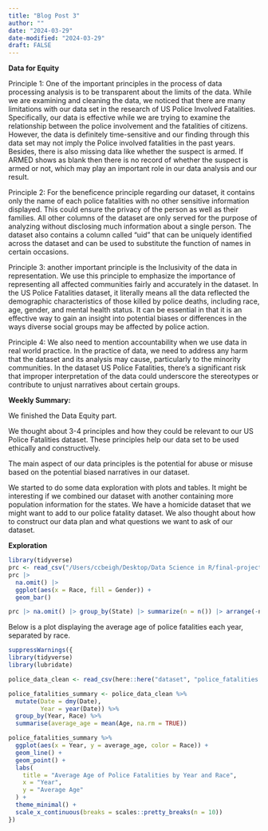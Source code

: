 ```yaml
---
title: "Blog Post 3"
author: ""
date: "2024-03-29"
date-modified: "2024-03-29"
draft: FALSE
---
```

**Data for Equity**

Principle 1: One of the important principles in the process of data processing analysis is to be transparent about the limits of the data. While we are examining and cleaning the data, we noticed that there are many limitations with our data set in the research of US Police Involved Fatalities. Specifically, our data is effective while we are trying to examine the relationship between the police involvement and the fatalities of citizens. However, the data is definitely time-sensitive and our finding through this data set may not imply the Police involved fatalities in the past years. Besides, there is also missing data like whether the suspect is armed. If ARMED shows as blank then there is no record of whether the suspect is armed or not, which may play an important role in our data analysis and our result.


Principle 2: For the beneficence principle regarding our dataset, it contains only the name of each police fatalities with no other sensitive information displayed. This could ensure the privacy of the person as well as their families. All other columns of the dataset are only served for the purpose of analyzing without disclosing much information about a single person. The dataset also contains a column called “uid” that can be uniquely identified across the dataset and can be used to substitute the function of names in certain occasions. 

Principle 3: another important principle is the Inclusivity of the data in representation. We use this principle to emphasize the importance of representing all affected communities fairly and accurately in the dataset. In the US Police Fatalities dataset, it literally means all the data reflected the demographic characteristics of those killed by police deaths, including race, age, gender, and mental health status. It can be essential in that it is an effective way to gain an insight into potential biases or differences in the ways diverse social groups may be affected by police action. 

Principle 4: We also need to mention accountability when we use data in real world practice. In the practice of data, we need to address any harm that the dataset and its analysis may cause, particularly to the minority communities. In the dataset US Police Fatalities, there's a significant risk that improper interpretation of the data could underscore the stereotypes or contribute to unjust narratives about certain groups.

**Weekly Summary:**

We finished the Data Equity part. 

We thought about 3-4 principles and how they could be relevant to our US Police Fatalities dataset. These principles help our data set to be used ethically and constructively.

The main aspect of our data principles is the potential for abuse or misuse based on the potential biased narratives in our dataset.

We started to do some data exploration with plots and tables. It might be interesting if we combined our dataset with another containing more population information for the states. We have a homicide dataset that we might want to add to our police fatality dataset. We also thought about how to construct our data plan and what questions we want to ask of our dataset.

**Exploration**
```r
library(tidyverse)
prc <- read_csv("/Users/ccbeigh/Desktop/Data Science in R/final-project-team2/dataset/police_fatalities.csv")
prc |> 
  na.omit() |>  
  ggplot(aes(x = Race, fill = Gender)) + 
  geom_bar()
```

```r
prc |> na.omit() |> group_by(State) |> summarize(n = n()) |> arrange(-n)
```


Below is a plot displaying the average age of police fatalities each year, separated by race.

```r
suppressWarnings({
library(tidyverse)
library(lubridate)

police_data_clean <- read_csv(here::here("dataset", "police_fatalities.csv"))

police_fatalities_summary <- police_data_clean %>%
  mutate(Date = dmy(Date),  
         Year = year(Date)) %>%  
  group_by(Year, Race) %>% 
  summarise(average_age = mean(Age, na.rm = TRUE)) 

police_fatalities_summary %>%
  ggplot(aes(x = Year, y = average_age, color = Race)) +
  geom_line() +  
  geom_point() + 
  labs(
    title = "Average Age of Police Fatalities by Year and Race",
    x = "Year",
    y = "Average Age"
  ) +
  theme_minimal() +
  scale_x_continuous(breaks = scales::pretty_breaks(n = 10)) 
})
```

